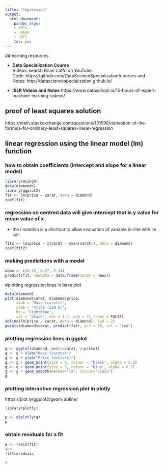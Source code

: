 ```yaml
---
title: "regression"
output: 
  html_document:
    pandoc_args:
    - +RTS
    - -K64m
    - -RTS
    toc: yes
---
```


##learning resources  

* **Data Specialization Course**  
Videos: search Brian Caffo on YouTube  
Code: https://github.com/DataScienceSpecialization/courses and  
Notes: http://datasciencespecialization.github.io/   

* **ISLR Videos and Notes**
https://www.dataschool.io/15-hours-of-expert-machine-learning-videos/ 



## proof of least squares solution
https://math.stackexchange.com/questions/131590/derivation-of-the-formula-for-ordinary-least-squares-linear-regression 

## linear regression using the linear model (lm) function

### how to obtain coefficients (intercept and slope for a linear model)

```r
library(UsingR)
data(diamonds)
library(ggplot2)
fit <- lm(price ~ carat, data = diamond)
coef(fit)
```

### regression on centred data will give intercept that is y value for mean value of x

* the I notation is a shortcut to allow evaluation of variable in-line with lm call

```r
fit2 <- lm(price ~ I(carat - mean(carat)), data = diamond)
coef(fit2)
```

### making predictions with a model

```r
newx <- c(0.16, 0.27, 0.34)
predict(fit, newdata = data.frame(carat = newx))
```

#plotting regression lines in base plot

```r
data(diamond)
plot(diamond$carat, diamond$price,  
     xlab = "Mass (carats)", 
     ylab = "Price (SIN $)", 
     bg = "lightblue", 
     col = "black", cex = 1.1, pch = 21,frame = FALSE)
abline(lm(price ~ carat, data = diamond), lwd = 2)
points(diamond$carat, predict(fit), pch = 19, col = "red") 
```



### plotting regression lines in ggplot

```r
g <- ggplot(diamond, aes(x=carat, y=price))
g <- g + xlab("Mass (carats)")
g <- g + ylab("Price (dollars)")
g <- g + geom_point(size = 6, colour = "black", alpha = 0.2)
g <- g + geom_point(size = 5, colour = "blue", alpha = 0.2)
g <- g + geom_smooth(method="lm", colour="black")
g
```

### plotting interactive regression plot in plotly

https://plot.ly/ggplot2/geom_abline/  

```r
library(plotly)

p <- ggplotly(g)
p

```


### obtain residuals for a fit

```r
e <- resid(fit)
#or
fit$residuals
```




```r

#

```

